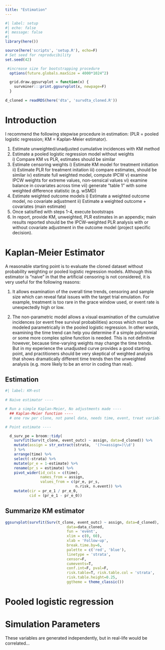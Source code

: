 ```yaml
---
title: "Estimation"
---
```


```r
#| label: setup
#| echo: false
#| message: false
#| 
library(here())

source(here('scripts', 'setup.R'), echo=F)
# Set seed for reproducibility
set.seed(42)

 #increase size for bootstrapping procedure
  options(future.globals.maxSize = 4000*1024^2) 

  grid.draw.ggsurvplot = function(x) {
    survminer:::print.ggsurvplot(x, newpage=F)
  }
  
d_cloned = readRDS(here('dta', 'survdta_cloned.R'))
```

# Introduction

I recommend the following stepwise procedure in estimation: (PLR = pooled logistic regression; KM = Kaplan-Meier estimator). 

  1) Estimate unweighted/unadjusted cumulative incidences with KM method
  2) Estimate a pooled logistic regression model without weights  
    i) Compare KM vs PLR, estimates should be similar
  3) Estimate censoring weights
    i) Estimate KM model for treatment initiation
    ii) Estimate PLR for treatment initation
    iii) compare estimates, should be similar
    iv) estimate full weighted model, compute IPCW
    v) examine IPCW weights for extreme values, non-sensical values
    vi) examine balance in covariates across time
    vii) generate "table 1" with some weighted difference statistic (e.g. wSMD)
  4) Estimate weighted outcome models
    i) Estimate a weighted outcome model, no covariate adjustment
    ii) Estimate a weighted outcome + covariates (main estimate)
  5) Once satisified with steps 1-4, execute bootstraps
  6) In report, provide KM, unweighted, PLR estimates in an appendix; main results reported should be the IPCW-weighted PLR analysis with or without covariate adjustment in the outcome model (project specific decision). 
    
# Kaplan-Meier Estimator  

A reasonable starting point is to evaluate the cloned dataset without probability weighting or pooled logistic regression models. Although this estimator is "naive" in that the artificial censoring is not considered, it is very useful for the following reasons:

  1) It allows examination of the overall time trends, censoring and sample size which can reveal fatal issues with the target trial emulation. For example, treatment is too rare in the grace window used, or event rate is unexpectedly high or low. 
  
  2) The non-parametric model allows a visual examination of the cumulative incidences (or event free survival probabilities) across which must be modeled parametrically in the pooled logistic regression. In other words, examining the time trend can help you determine if a simple polynomial or some more complex spline function is needed. This is not definitive however, because time-varying weights may change the time trends. But in my experience the unadjusted curve provides a good starting point, and practitioners should be very skeptical of weighted analysis that shows dramatically different time trends then the unweighted analysis (e.g. more likely to be an error in coding than real).  
  
## Estimation

```r
#| label: KM-est
 
# Naive estimator ----

# Run a simple Kaplan-Meier, No adjustments made ----
  ## Kaplan-Meier function ----
  # one row per clone, not panel data, needs time, event, treat variables

# Point estimate ----

  d_surv_pe = broom::tidy(
    survfit(Surv(t_clone, event_outc) ~ assign, data=d_cloned)) %>%
    mutate(assign = str_extract(strata,  '(?<=assign=)\\d')
    ) %>%
    arrange(time) %>%
    select(-strata) %>%
    mutate(pr_e = 1-estimate) %>%
    rename(pr_s = estimate) %>%
    pivot_wider(id_cols = c(time), 
                names_from = assign,
                values_from = c(pr_e, pr_s,
                                n.risk, n.event)) %>%
    mutate(cir = pr_e_1 / pr_e_0,
           cid = (pr_e_1 - pr_e_0))
```

## Summarize KM estimator

```r
ggsurvplot(survfit(Surv(t_clone, event_outc) ~ assign, data=d_cloned),
                            data=data_cloned,
                            fun = 'event',
                            xlim = c(0, 60),
                            xlab = 'Follow-up',
                            break.time.by=6,
                            palette = c('red', 'blue'),
                            linetype = 'strata',
                            censor=F,
                            cumevents=T,
                            conf.int=F, pval=F,
                            risk.table=T, risk.table.col = 'strata',
                            risk.table.height=0.25, 
                            ggtheme = theme_classic())
```

##

# Pooled logistic regression  


# Simulation Parameters  
  
::: callout-note
These variables are generated independently, but in real-life would be correlated...
:::